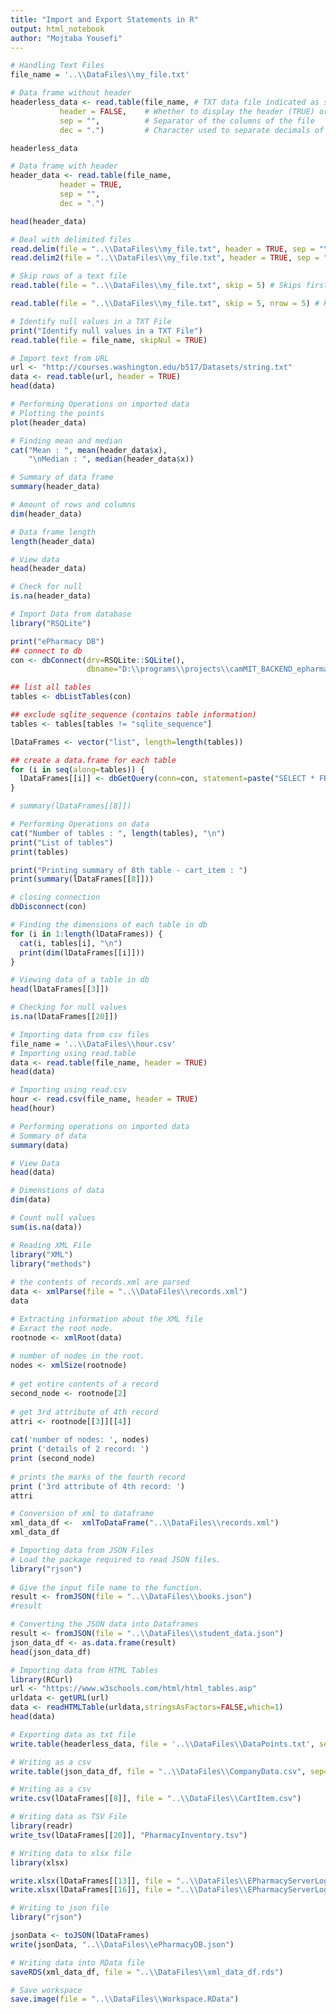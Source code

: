```yaml
---
title: "Import and Export Statements in R"
output: html_notebook
author: "Mojtaba Yousefi"
---
```




```r
# Handling Text Files
file_name = '..\\DataFiles\\my_file.txt'

# Data frame without header
headerless_data <- read.table(file_name, # TXT data file indicated as string or full path to the file
           header = FALSE,    # Whether to display the header (TRUE) or not (FALSE)
           sep = "",          # Separator of the columns of the file
           dec = ".")         # Character used to separate decimals of the numbers in the file

headerless_data

# Data frame with header
header_data <- read.table(file_name,
           header = TRUE,
           sep = "",          
           dec = ".")         

head(header_data)

```

```r
# Deal with delimited files
read.delim(file = "..\\DataFiles\\my_file.txt", header = TRUE, sep = "\t", dec = ".")
read.delim2(file = "..\\DataFiles\\my_file.txt", header = TRUE, sep = "\t", dec = ",")

```


```r
# Skip rows of a text file
read.table(file = "..\\DataFiles\\my_file.txt", skip = 5) # Skips first 5 rows

read.table(file = "..\\DataFiles\\my_file.txt", skip = 5, nrow = 5) # Reads lines 6 - 10

```


```r
# Identify null values in a TXT File
print("Identify null values in a TXT File")
read.table(file = file_name, skipNul = TRUE)

```

```r
# Import text from URL
url <- "http://courses.washington.edu/b517/Datasets/string.txt"
data <- read.table(url, header = TRUE)
head(data)

```



```r
# Performing Operations on imported data
# Plotting the points
plot(header_data)

# Finding mean and median 
cat("Mean : ", mean(header_data$x), 
    "\nMedian : ", median(header_data$x))

# Summary of data frame
summary(header_data)

# Amount of rows and columns
dim(header_data)

# Data frame length
length(header_data)

# View data
head(header_data)

# Check for null
is.na(header_data)

```

```r
# Import Data from database
library("RSQLite")

print("ePharmacy DB")
## connect to db
con <- dbConnect(drv=RSQLite::SQLite(), 
                 dbname="D:\\programs\\projects\\camMIT_BACKEND_epharmacy_Blockhchain_WebDev\\db.sqlite3")

## list all tables
tables <- dbListTables(con)

## exclude sqlite_sequence (contains table information)
tables <- tables[tables != "sqlite_sequence"]

lDataFrames <- vector("list", length=length(tables))

## create a data.frame for each table
for (i in seq(along=tables)) {
  lDataFrames[[i]] <- dbGetQuery(conn=con, statement=paste("SELECT * FROM '", tables[[i]], "'", sep=""))
}

# summary(lDataFrames[[8]])

```

```r
# Performing Operations on data
cat("Number of tables : ", length(tables), "\n")
print("List of tables")
print(tables)

print("Printing summary of 8th table - cart_item : ")
print(summary(lDataFrames[[8]]))
```


```r
# closing connection
dbDisconnect(con)
```



```r
# Finding the dimensions of each table in db
for (i in 1:length(lDataFrames)) {
  cat(i, tables[i], "\n")
  print(dim(lDataFrames[[i]]))
}

```



```r
# Viewing data of a table in db
head(lDataFrames[[3]])

```




```r

# Checking for null values
is.na(lDataFrames[[20]])

```



```r
# Importing data from csv files
file_name = '..\\DataFiles\\hour.csv'
# Importing using read.table
data <- read.table(file_name, header = TRUE)
head(data)

# Importing using read.csv
hour <- read.csv(file_name, header = TRUE)
head(hour)

```


```r
# Performing operations on imported data
# Summary of data
summary(data)

# View Data
head(data)

# Dimenstions of data
dim(data)

# Count null values
sum(is.na(data))

```





```r
# Reading XML File
library("XML")
library("methods")
  
# the contents of records.xml are parsed
data <- xmlParse(file = "..\\DataFiles\\records.xml")
data

```



```r
# Extracting information about the XML file
# Exract the root node.
rootnode <- xmlRoot(data)
  
# number of nodes in the root.
nodes <- xmlSize(rootnode)
  
# get entire contents of a record
second_node <- rootnode[2]
  
# get 3rd attribute of 4th record
attri <- rootnode[[3]][[4]]
  
cat('number of nodes: ', nodes)
print ('details of 2 record: ')
print (second_node)
  
# prints the marks of the fourth record
print ('3rd attribute of 4th record: ')
attri

```


```r
# Conversion of xml to dataframe
xml_data_df <-  xmlToDataFrame("..\\DataFiles\\records.xml")
xml_data_df

```





```r
# Importing data from JSON Files
# Load the package required to read JSON files.
library("rjson")
  
# Give the input file name to the function.
result <- fromJSON(file = "..\\DataFiles\\books.json")
#result

```




```r
# Converting the JSON data into Dataframes
result <- fromJSON(file = "..\\DataFiles\\student_data.json")
json_data_df <- as.data.frame(result)
head(json_data_df)

```


```r

# Importing data from HTML Tables
library(RCurl)
url <- "https://www.w3schools.com/html/html_tables.asp"
urldata <- getURL(url)
data <- readHTMLTable(urldata,stringsAsFactors=FALSE,which=1)
head(data)

```

```r
# Exporting data as txt file
write.table(headerless_data, file = '..\\DataFiles\\DataPoints.txt', sep=" ")

```

```r
# Writing as a csv
write.table(json_data_df, file = "..\\DataFiles\\CompanyData.csv", sep=",",row.names = T, col.names = T)

```

```r
# Writing as a csv
write.csv(lDataFrames[[8]], file = "..\\DataFiles\\CartItem.csv")

```

```r
# Writing data as TSV File
library(readr)
write_tsv(lDataFrames[[20]], "PharmacyInventory.tsv")

```




```r
# Writing data to xlsx file
library(xlsx)

write.xlsx(lDataFrames[[13]], file = "..\\DataFiles\\EPharmacyServerLogs.xlsx", sheetName = "Admin Logs", append = F)
write.xlsx(lDataFrames[[16]], file = "..\\DataFiles\\EPharmacyServerLogs.xlsx", sheetName = "Session Logs", append = T)

```


```r
# Writing to json file
library("rjson")

jsonData <- toJSON(lDataFrames)
write(jsonData, "..\\DataFiles\\ePharmacyDB.json")

```


```r
# Writing data into RData file
saveRDS(xml_data_df, file = "..\\DataFiles\\xml_data_df.rds")

```


```r
# Save workspace
save.image(file = "..\\DataFiles\\Workspace.RData")
```






































